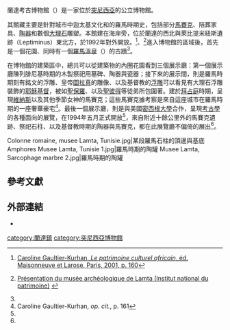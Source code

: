 {{coord|35|40|37|N|10|52|38|E|region:TN_source:kolossus-frwiki|display=title}}
{{Infobox Museum
 | name               = 蘭達考古博物館（Musée archéologique de Lamta）
 | image              = Entree Musee archeologique de Lamta.jpg
 | caption            = 博物館入口門廳
 | location           = [[突尼西亞|突尼西亞]]蘭達鎮
 | established        = 1992年11月
}}

蘭達考古博物館（{{lang-ar|المتحف الأثري بلمطة}}）是一家位於[[突尼西亞|突尼西亞]]{{link-en|蘭達鎮|Lamta}}的公立博物館。

其館藏主要是針對城市中迦太基文化和的羅馬時期史，包括部分[[馬賽克|馬賽克]]、陪葬家具、[[陶器|陶器]]和數個[[大理石|大理石]]雕塑。本館建在海岸旁，位於蘭達的西北與萊比提米紐斯遺跡（Leptiminus）東北方，於1992年對外開放。<ref>{{fr}} [http://books.google.fr/books?id=ipK-nFLT9BMC&pg=PA160&dq=mus%C3%A9e+de+lamta&hl=fr&ei=bac-TKyrG5WA4Qbt3tynAg&sa=X&oi=book_result&ct=result&resnum=2&ved=0CDMQ6AEwAQ#v=onepage&q=mus%C3%A9e%20de%20lamta&f=false Caroline Gaultier-Kurhan, ''Le patrimoine culturel africain'', éd. Maisonneuve et Larose, Paris, 2001, p. 160]</ref>、<ref name="inp">{{fr}} [http://www.inp.rnrt.tn/index.php?option=com_content&view=article&id=47&Itemid=39&lang=fr Présentation du musée archéologique de Lamta (Institut national du patrimoine)] {{Wayback|url=http://www.inp.rnrt.tn/index.php?option=com_content&view=article&id=47&Itemid=39&lang=fr |date=20160303193320 }}</ref>進入博物館的區域後，首先是一個花園、同時有一個[[羅馬溫泉|羅馬溫泉]]（{{lang-en|caldarium}}）的古蹟<ref name="inp"/>。


在博物館的建築區中，總共可以從建築物的內圈花園看到三個展示廳：第一個展示廳陳列腓尼基時期的木製祭祀用墓碑、陶器與瓷器；接下來的展示間，則是羅馬時期刻有銘文的浮雕、皇帝[[圖拉真|圖拉真]]的雕像、以及基督教的[[浮雕|浮雕]]可以看見有大理石浮雕裝飾的[[耶穌基督|耶穌基督]]，被如[[聖保羅|聖保羅]]、以及[[聖彼得|聖彼得]]等徒弟所包圍著。建於[[拜占庭|拜占庭]]時期，呈現[[維納斯|維納斯]]以及其他季節女神的馬賽克；這些馬賽克據考察是來自這座城市在羅馬時期的一座奢華豪宅<ref>Caroline Gaultier-Kurhan, ''op. cit.'', p. 161</ref>。最後一個展示廳，則是與美國[[密西根大學|密西根大學]]合作，呈現[[考古學|考古學]]的各種面向的展覽，在1994年五月正式開放<ref name="inp"/>，來自附近十餘公里外的{{link-en|烏茲塔|Uzita}}馬賽克遺跡、祭祀石柱、以及基督教時期的陶器與馬賽克，都在此展覽廳不偏倚的展出<ref name="inp"/>。

<gallery>
Colonne romaine, musee Lamta, Tunisie.jpg|某段羅馬石柱的頂邊與基底
Amphores Musee Lamta, Tunisie 1.jpg|羅馬時期的陶罐
Musee Lamta, Sarcophage marbre 2.jpg|羅馬時期的陶罐
</gallery>

== 參考文獻 ==
{{reflist}}

== 外部連結 ==
*{{commons-inline|Category:Lamta Museum}}


[[category:蘭達鎮|category:蘭達鎮]]
[[category:突尼西亞博物館|category:突尼西亞博物館]]